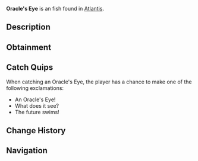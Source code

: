 {{FishInfobox
|image          = Oracle's Eye.png
|rarity         = Unusual
|sea            = First Sea
|location       = [[Atlantis]]
|sublocation    = 
|sources        = Fishing Rod
|radar_location = 
|xp             = 200
|weather        = Foggy
|time           = Night
|season         = Winter
|bait           = Night Shrimp
|base_weight    = 9
|base_value     = 350
|weight_range   = 4.5
|base_chance    = 25
|base_resil     = 40
}}
'''Oracle's Eye''' is an {{Rarity|Unusual}} fish found in [[Atlantis]].

== Description ==
{{Description|These unusual fish have eye-like patterns that seem to shimmer with prophetic visions. Ancient mystics believed they could see glimpses of the future in their scales.|Bestiary Entry}}

== Obtainment ==
{{Description|Ethereal Abyss Pool|Bestiary Hint}}
{{Fish Availability|
Atlantis/Ethereal Abyss
|top_rods      = 
Krampus's Rod\142012\155189.59;
Leviathan's Fang Rod\138426.48\137762.84;
Magma Rod\133326.27\145697.89;
Trident Rod\127948.92\137965.51;
Plastic Rod\123862.6\135318.18;
Fast Rod\96588.87\150430.96;
Fischer's Rod\91835.48\143027.86;
Adventurer's Rod\90504.53\140954.99;
Flimsy Rod\83654.59\134338.7;
Training Rod\57284.42\102911.96;
Buddy Bond Rod\91901.19\128525.21;
Free Spirit Rod\117032.63\126194.62;
Ethereal Prism Rod\112210.41\92135.61;
Astralhook Rod\112078.28\92360.37;
No-Life Rod\109501.26\100716.42;
Seraphic Rod\108983.65\92834.9;
Rod Of The Forgotten Fang\102008.82\91496.16;
Challenger's Rod\99315.55\91975.95;
Rod Of The Depths\91903.53\85616.9;
Zeus Rod\90744.33\85458.74;
Rod Of The Exalted One\89861.43\87544.69;
Verdant Shear Rod\89388.04\85391.56;
Blazebringer Rod\86179.99\81500.54;
Depthseeker Rod\82316.09\79845.09;
Avalanche Rod\74237.47\72315.46;
Volcanic Rod\70709.86\67584.74;
Steady Rod\28884.59\25902.06
|recommended   = Trident Rod
}}

== Catch Quips ==
When catching an Oracle's Eye, the player has a chance to make one of the following exclamations:
* An Oracle's Eye!
* What does it see?
* The future swims!

== Change History ==
{{Change History|{{subst:Current Version}}}}

== Navigation ==
{{Fish Navbox|Atlantis}}